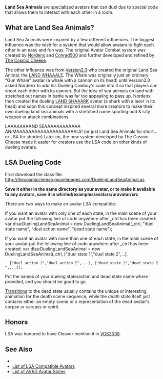 '''Land Sea Animals''' are specialized avatars that can duel due to special code that allows them to interact with each other in a room.

{{stub}}

== What are Land Sea Animals? ==
Land Sea Animals were inspired by a few different influences. The biggest influence was the wish for a system that would allow avatars to fight each other in an easy and fun way. The original Avatar Combat system was created by [http://www.whirled.com/#people-1855 Nordenx] and [http://www.whirled.com/#people-20260 Conrad500] and further developed and refined by [http://www.whirled.com/#people-1358 The Cosmic Cheese].

The other influence was from [http://www.whirled.com/#people-3383 Version2.0] who created the original Land Sea Animal, the [http://www.whirled.com/#shop-l_5_2949 LAND WHAAALE]. The Whale was originally just an ordinary "Gun Whale" avatar (a whale with a cannon on its head) until Version2.0 asked Nordenx to add his Dueling Cowboy's code into it so that players can shoot each other with its cannon. But the idea of sea animals on land with stretched out names in battle was far too appealing to pass up. Nordenx then created the dueling  [http://www.whirled.com/#shop-l_5_2956 LAND SHAAARK] avatar (a shark with a laser in its head) and soon this concept inspired several more creators to make their own dueling land sea animals with a stretched name sporting odd & silly weapon or attack combinations.

LAAAAAAAAND SEAAAAAAAAAAAA ANIMAAAAAAAAAAAAAAAAAAAALS! (or just Land Sea Animals for short... or LSA for shorter) Later on, the new system developed by The Cosmic Cheese made it easier for creators use the LSA code on other kinds of dueling avatars.

== LSA Dueling Code ==
First download the class file:
http://thecosmiccheese.googlepages.com/DuelingLandSeaAnimal.as

'''Save it either in the same directory as your avatar, or to make it available to any avatars, save it in whirled/examples/avatars/uravatar/src'''

There are two ways to make an avatar LSA compatible:

If you want an avatar with only one of each state, in the main scene of your avatar put the following line of code anywhere after _ctrl has been created:
<actionscript>
var dlsa:DuelingLandSeaAnimal = new DuelingLandSeaAnimal(_ctrl, "duel state name", "duel action name", "dead state name");
</actionscript>

If you want an avatar with more than one of each state, in the main scene of your avatar put the following line of code anywhere after _ctrl has been created:
<actionscript>
var dlsa:DuelingLandSeaAnimal = new DuelingLandSeaAnimal(_ctrl, ["duel state 1","duel state 2",...], 
   ["duel action 1","duel action 2",...], ["dead state 1","dead state 2",...]);
</actionscript>

Put the names of your dueling state/action and dead state name where provided, and you should be good to go.

[[Advanced avatar (Flash tutorial)| Transitions]] to the dead state usually contains the unique or interesting animation for the death scene sequence, while the death state itself just contains either an empty scene or a representation of the dead avatar's corpse or carcass or spirit.

== Honors ==
LSA was honored to have Cleaver mention it in [http://www.youtube.com/watch?v=ztl8eBwq24k VGS2008].

== See Also ==
*{{groups|Land Sea Animals Whirled|2309}}
*[http://www.whirled.com/#groups-t_2554 List of LSA Compatible Avatars]
*[[List of AVRG Avatar States]]